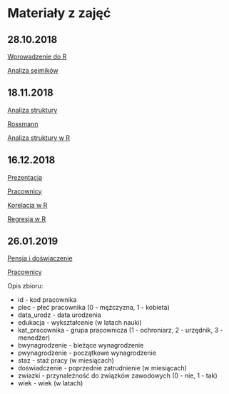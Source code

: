 # Materiały z zajęć

## 28.10.2018

[Wprowadzenie do R](res\skrypt20181028.R)

[Analiza sejmików](res\analiza20181028.R)

## 18.11.2018

[Analiza struktury](https://departmentofstatisticspue.github.io/statystyka-opisowa/analiza-struktury.html)

[Rossmann](data\rossmann.xlsx)

[Analiza struktury w R](res\zajecia20181118.R)

## 16.12.2018

[Prezentacja](prezentacje\03.html)

[Pracownicy](data\Salary_Data.csv)

[Korelacja w R](res\korelacje20181216.R)

[Regresja w R](res\regresja20181216.Rmd)

## 26.01.2019

[Pensja i doświaczenie](data\salary.xlsx)

[Pracownicy](data\pracownicy.xlsx)

Opis zbioru:

- id - kod pracownika
- plec - płeć pracownika (0 - mężczyzna, 1 - kobieta)
- data_urodz - data urodzenia
- edukacja - wykształcenie (w latach nauki)
- kat_pracownika - grupa pracownicza (1 - ochroniarz, 2 - urzędnik, 3 - menedżer)
- bwynagrodzenie - bieżące wynagrodzenie
- pwynagrodzenie - początkowe wynagrodzenie
- staz - staż pracy (w miesiącach)
- doswiadczenie - poprzednie zatrudnienie (w miesiącach)
- zwiazki - przynależność do związków zawodowych (0 - nie, 1 - tak)
- wiek - wiek (w latach)
